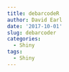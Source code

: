 ```yaml
---
title: debarcodeR
author: David Earl
date: '2017-10-01'
slug: debarcoder
categories:
  - Shiny
tags:
  - Shiny
---
```


